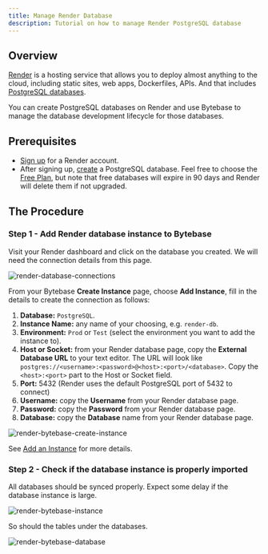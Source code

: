 ```yaml
---
title: Manage Render Database
description: Tutorial on how to manage Render PostgreSQL database
---
```


## Overview

[Render](https://render.com/) is a hosting service that allows you to deploy almost anything to the cloud, including static sites, web apps, Dockerfiles, APIs. And that includes [PostgreSQL databases](https://render.com/docs/databases).

You can create PostgreSQL databases on Render and use Bytebase to manage the database development lifecycle for those databases.

## Prerequisites

- [Sign up](https://dashboard.render.com/) for a Render account.
- After signing up, [create](https://dashboard.render.com/new/database) a PostgreSQL database. Feel free to choose the [Free Plan](https://render.com/docs/free), but note that free databases will expire in 90 days and Render will delete them if not upgraded.

## The Procedure

### Step 1 - Add Render database instance to Bytebase

Visit your Render dashboard and click on the database you created. We will need the connection details from this page.

![render-database-connections](/content/docs/how-to/integrations/render-database-connections.webp)

From your Bytebase **Create Instance** page, choose **Add Instance**, fill in the details to create the connection as follows:

1. **Database:** `PostgreSQL`.
2. **Instance Name:** any name of your choosing, e.g. `render-db`.
3. **Environment:** `Prod` or `Test` (select the environment you want to add the instance to).
4. **Host or Socket:** from your Render database page, copy the **External Database URL** to your text editor. The URL will look like `postgres://<username>:<password>@<host>:<port>/<database>`. Copy the `<host>:<port>` part to the Host or Socket field.
5. **Port:** 5432 (Render uses the default PostgreSQL port of 5432 to connect)
6. **Username:** copy the **Username** from your Render database page.
7. **Password:** copy the **Password** from your Render database page.
8. **Database:** copy the **Database** name from your Render database page.

![render-bytebase-create-instance](/content/docs/how-to/integrations/render-bytebase-create-instance.webp)

See [Add an Instance](/docs/get-started/step-by-step/add-an-instance) for more details.

### Step 2 - Check if the database instance is properly imported

All databases should be synced properly. Expect some delay if the database instance is large.

![render-bytebase-instance](/content/docs/how-to/integrations/render-bytebase-instance.webp)

So should the tables under the databases.

![render-bytebase-database](/content/docs/how-to/integrations/render-bytebase-database.webp)
